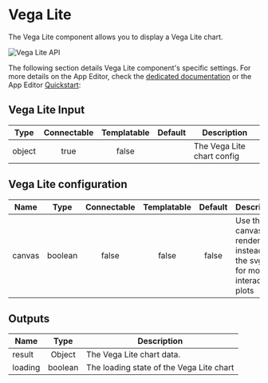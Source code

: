 

# Vega Lite

The Vega Lite component allows you to display a Vega Lite chart.

![Vega Lite API](../../assets/apps/4_app_component_library/vega-lite.png.webp)

The following section details Vega Lite component's specific settings. For more details on the App Editor, check the [dedicated documentation](../0_app_editor/index.mdx) or the App Editor [Quickstart](../../getting_started/7_apps_quickstart/index.mdx):

<div class="grid grid-cols-2 gap-6 mb-4">
    <DocCard
        color="orange"
        title="App Editor Documentation"
        description="The app editor is a low-code builder to create apps with components, create interactions with runnables (scripts & flows), and configure the app settings."
        href="/docs/apps/app_editor"
    />
    <DocCard
        color="orange"
        title="Apps Quickstart"
        description="Learn how to build your first app in a matter of minutes."
        href="/docs/getting_started/apps_quickstart"
    />
</div>

## Vega Lite Input

|  Type  | Connectable | Templatable | Default | Description                |
| :----: | :---------: | :---------: | :-----: | -------------------------- |
| object |    true     |    false    |         | The Vega Lite chart config |

## Vega Lite configuration

| Name   |  Type   | Connectable | Templatable | Default | Description                                                               |
| ------ | :-----: | :---------: | :---------: | :-----: | ------------------------------------------------------------------------- |
| canvas | boolean |    false    |    false    |  false  | Use the canvas renderer instead of the svg one for more interactive plots |

## Outputs

| Name    |  Type   | Description                              |
| ------- | :-----: | ---------------------------------------- |
| result  | Object  | The Vega Lite chart data.                |
| loading | boolean | The loading state of the Vega Lite chart |
